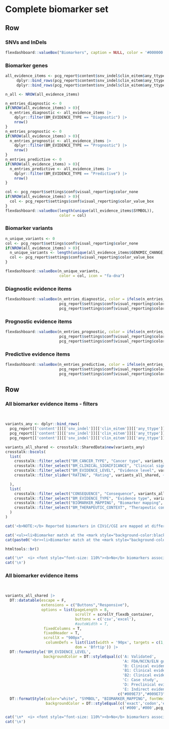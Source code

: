 Complete biomarker set {data-navmenu="SNVs and InDels"}
==================================================================

Row
-------------------------------------

### SNVs and InDels

```r
flexdashboard::valueBox("Biomarkers", caption = NULL, color = '#000000', icon = NULL)
```

### Biomarker genes

```r

all_evidence_items <- pcg_report$content$snv_indel$clin_eitem$any_ttype$diagnostic$any |>
     dplyr::bind_rows(pcg_report$content$snv_indel$clin_eitem$any_ttype$prognostic$any) |>
     dplyr::bind_rows(pcg_report$content$snv_indel$clin_eitem$any_ttype$predictive$any)

n_all <- NROW(all_evidence_items)

n_entries_diagnostic <- 0
if(NROW(all_evidence_items) > 0){
  n_entries_diagnostic <- all_evidence_items |>
    dplyr::filter(BM_EVIDENCE_TYPE == "Diagnostic") |>
    nrow()
}
n_entries_prognostic <- 0
if(NROW(all_evidence_items) > 0){
  n_entries_prognostic <- all_evidence_items |>
    dplyr::filter(BM_EVIDENCE_TYPE == "Prognostic") |>
    nrow()
}
n_entries_predictive <- 0
if(NROW(all_evidence_items) > 0){
  n_entries_predictive <- all_evidence_items |>
    dplyr::filter(BM_EVIDENCE_TYPE == "Predictive") |>
    nrow()
}

col <- pcg_report$settings$conf$visual_reporting$color_none
if(NROW(all_evidence_items) > 0){
  col <- pcg_report$settings$conf$visual_reporting$color_value_box
}
flexdashboard::valueBox(length(unique(all_evidence_items$SYMBOL)), 
                        color = col)

```

### Biomarker variants

```r
n_unique_variants <- 0
col <- pcg_report$settings$conf$visual_reporting$color_none
if(NROW(all_evidence_items) > 0){
  n_unique_variants <- length(unique(all_evidence_items$GENOMIC_CHANGE))
  col <- pcg_report$settings$conf$visual_reporting$color_value_box
}

flexdashboard::valueBox(n_unique_variants, 
                        color = col, icon = "fa-dna")
```


### Diagnostic evidence items

```r

flexdashboard::valueBox(n_entries_diagnostic, color = ifelse(n_entries_diagnostic > 0,
                        pcg_report$settings$conf$visual_reporting$color_palette[['success']][['values']][1],
                        pcg_report$settings$conf$visual_reporting$color_none), icon = "fa-file-prescription")
```

### Prognostic evidence items

```r
flexdashboard::valueBox(n_entries_prognostic, color = ifelse(n_entries_prognostic > 0,
                        pcg_report$settings$conf$visual_reporting$color_palette[['success']][['values']][1],
                        pcg_report$settings$conf$visual_reporting$color_none), icon = "fa-file-prescription")
```

### Predictive evidence items

```r
flexdashboard::valueBox(n_entries_predictive, color = ifelse(n_entries_predictive > 0,
                        pcg_report$settings$conf$visual_reporting$color_palette[['success']][['values']][1],
                        pcg_report$settings$conf$visual_reporting$color_none), icon = "fa-file-prescription")
```


Row
-----------------------------------------------------

### All biomarker evidence items - filters {data-padding=15 data-width=300}

<br>

```r

variants_any <- dplyr::bind_rows(
  pcg_report[['content']][['snv_indel']][['clin_eitem']][['any_ttype']][['diagnostic']][['any']],
  pcg_report[['content']][['snv_indel']][['clin_eitem']][['any_ttype']][['predictive']][['any']],
  pcg_report[['content']][['snv_indel']][['clin_eitem']][['any_ttype']][['prognostic']][['any']])

variants_all_shared <- crosstalk::SharedData$new(variants_any)
crosstalk::bscols(
  list(
    crosstalk::filter_select("BM_CANCER_TYPE", "Cancer type", variants_all_shared, ~BM_CANCER_TYPE),
    crosstalk::filter_select("BM_CLINICAL_SIGNIFICANCE", "Clinical significance", variants_all_shared, ~BM_CLINICAL_SIGNIFICANCE),
    crosstalk::filter_select("BM_EVIDENCE_LEVEL", "Evidence level", variants_all_shared, ~BM_EVIDENCE_LEVEL),
    crosstalk::filter_slider("RATING", "Rating", variants_all_shared, ~RATING, min = 0, max = 5, step = 1, ticks = T)

  ),
  list(
    crosstalk::filter_select("CONSEQUENCE", "Consequence", variants_all_shared, ~CONSEQUENCE),
    crosstalk::filter_select("BM_EVIDENCE_TYPE", "Evidence type", variants_all_shared, ~BM_EVIDENCE_TYPE),
    crosstalk::filter_select("BIOMARKER_MAPPING", "Biomarker mapping", variants_all_shared, ~BIOMARKER_MAPPING),
    crosstalk::filter_select("BM_THERAPEUTIC_CONTEXT", "Therapeutic context", variants_all_shared, ~BM_THERAPEUTIC_CONTEXT)
  )
)


```


```r

cat('<b>NOTE:</b> Reported biomarkers in CIViC/CGI are mapped at different resolutions (i.e. filter <b>Biomarker mapping</b>). The accuracy of a match between variants in the tumor sample and the reported biomarkers will vary accordingly (highlighted by gene symbols with different color backgrounds):\n\n')

cat('<ul><li>Biomarker match at the <mark style="background-color:black; font-weight:bold; color:white">exact variant/codon level</mark></li>')
cat(paste0('<br><li>Biomarker match at the <mark style="background-color:', pcg_report$settings$conf$visual_reporting$color_palette[['warning']][['values']][1],'; color:white; font-weight:bold">exon/gene level</mark></li></ul>\n'))

htmltools::br()
```


```r
cat('\n*  <i> <font style="font-size: 110%"><b>No</b> biomarkers associated with variants in the tumor sample.</i></font>', sep='\n')
cat('\n')
```


### All biomarker evidence items {data-padding=15}

<br>

```r

variants_all_shared |>
  DT::datatable(escape = F, 
                extensions = c("Buttons","Responsive"), 
                options = list(pageLength = 8, 
                               scrollY = scrollY_flexdb_container,
                               buttons = c('csv','excel'), 
                               #autoWidth = T, 
                 fixedColumns = T,
                 fixedHeader = T,
                 scrollX = "900px",
                  columnDefs = list(list(width = '90px', targets = c(1,2,3,4,5,6))),
                               dom = 'Bfrtip')) |>
  DT::formatStyle('BM_EVIDENCE_LEVEL', 
                 backgroundColor = DT::styleEqual(c('A: Validated',
                                                    'A: FDA/NCCN/ELN guidelines',
                                                    'B: Clinical evidence',
                                                    'B1: Clinical evidence: late trials',
                                                    'B2: Clinical evidence: early trials',
                                                    'C: Case study',
                                                    'D: Preclinical evidence',
                                                    'E: Indirect evidence'), 
                                                  c("#009E73","#009E73","#56B4E9", "#56B4E9","#56B4E9","#0072B2","#E69F00", "#F0E442"))) |>
  DT::formatStyle(color="white", "SYMBOL", "BIOMARKER_MAPPING", fontWeight = 'bold', `text-align` = 'center',
                  backgroundColor = DT::styleEqual(c('exact','codon','exon','gene'), 
                                                   c('#000','#000',pcg_report$settings$conf$visual_reporting$color_palette[['warning']][['values']][1], pcg_report$settings$conf$visual_reporting$color_palette[['warning']][['values']][1])))

```


```r
cat('\n*  <i> <font style="font-size: 110%"><b>No</b> biomarkers associated with variants in the tumor sample .</i></font>',sep='\n')
cat('\n')
```

